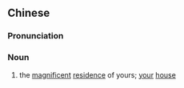 {{also|华居}}
==Chinese==
{{zh-forms|s=华居}}

===Pronunciation===
{{zh-pron
|m=huájū
|cat=n
}}

===Noun===
{{zh-noun}}

# {{lb|zh|honorific}} the [[magnificent]] [[residence]] of yours; [[your]] [[house]]